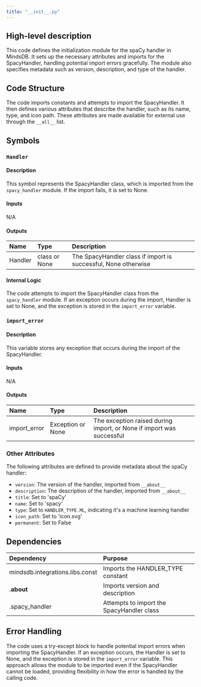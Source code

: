 ```yaml
---
title: "__init__.py"
---
```


## High-level description
This code defines the initialization module for the spaCy handler in MindsDB. It sets up the necessary attributes and imports for the SpacyHandler, handling potential import errors gracefully. The module also specifies metadata such as version, description, and type of the handler.

## Code Structure
The code imports constants and attempts to import the SpacyHandler. It then defines various attributes that describe the handler, such as its name, type, and icon path. These attributes are made available for external use through the `__all__` list.

## Symbols

### `Handler`
#### Description
This symbol represents the SpacyHandler class, which is imported from the `spacy_handler` module. If the import fails, it is set to None.

#### Inputs
N/A

#### Outputs
| Name | Type | Description |
|:-----|:-----|:------------|
| Handler | class or None | The SpacyHandler class if import is successful, None otherwise |

#### Internal Logic
The code attempts to import the SpacyHandler class from the `spacy_handler` module. If an exception occurs during the import, Handler is set to None, and the exception is stored in the `import_error` variable.

### `import_error`
#### Description
This variable stores any exception that occurs during the import of the SpacyHandler.

#### Inputs
N/A

#### Outputs
| Name | Type | Description |
|:-----|:-----|:------------|
| import_error | Exception or None | The exception raised during import, or None if import was successful |

### Other Attributes
The following attributes are defined to provide metadata about the spaCy handler:

- `version`: The version of the handler, imported from `__about__`
- `description`: The description of the handler, imported from `__about__`
- `title`: Set to 'spaCy'
- `name`: Set to 'spacy'
- `type`: Set to `HANDLER_TYPE.ML`, indicating it's a machine learning handler
- `icon_path`: Set to 'icon.svg'
- `permanent`: Set to False

## Dependencies
| Dependency | Purpose |
|:-----------|:--------|
| mindsdb.integrations.libs.const | Imports the HANDLER_TYPE constant |
| .__about__ | Imports version and description |
| .spacy_handler | Attempts to import the SpacyHandler class |

## Error Handling
The code uses a try-except block to handle potential import errors when importing the SpacyHandler. If an exception occurs, the Handler is set to None, and the exception is stored in the `import_error` variable. This approach allows the module to be imported even if the SpacyHandler cannot be loaded, providing flexibility in how the error is handled by the calling code.